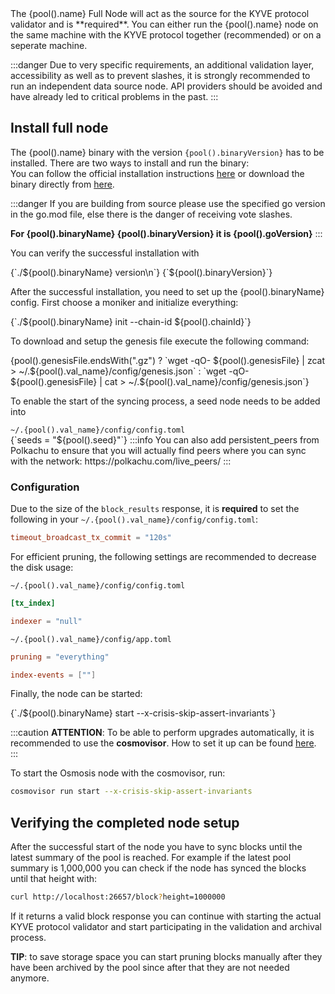 
<div>The {pool().name} Full Node will act as the source for the KYVE protocol validator and is **required**. You can either run the {pool().name} node on the same machine with the KYVE protocol together (recommended) or on a seperate machine.</div>

:::danger
Due to very specific requirements, an additional validation layer, accessibility as well as to prevent slashes, it is strongly recommended to run an independent data source node. API providers should be avoided and have already led to critical problems in the past.
:::

## Install full node

<div>
    The {pool().name} binary with the version <code>{pool().binaryVersion}</code> has to be installed. There are two ways to install and run the binary:
</div>

<div>You can follow the official installation instructions <a href={pool().installInstructions}>here</a> or download the binary directly from <a href={pool().binaryDownload}>here</a>.</div>

:::danger
If you are building from source please use the specified go version in the go.mod file, else there is the danger of receiving vote slashes.

**For {pool().binaryName} {pool().binaryVersion} it is {pool().goVersion}**
:::

You can verify the successful installation with

<CodeBlock>
{`./${pool().binaryName} version\n`}
{`${pool().binaryVersion}`}
</CodeBlock>

After the successful installation, you need to set up the {pool().binaryName} config. First choose a moniker and initialize everything:

<CodeBlock language="bash">
{`./${pool().binaryName} init <your-moniker> --chain-id ${pool().chainId}`}
</CodeBlock>

To download and setup the genesis file execute the following command:

<CodeBlock language="bash">
{pool().genesisFile.endsWith(".gz") ? `wget -qO- ${pool().genesisFile} | zcat > ~/.${pool().val_name}/config/genesis.json` : `wget -qO- ${pool().genesisFile} | cat > ~/.${pool().val_name}/config/genesis.json`}
</CodeBlock>

To enable the start of the syncing process, a seed node needs to be added into

<div><code>~/.{pool().val_name}/config/config.toml</code></div>

<CodeBlock>
{`seeds = "${pool().seed}"`}
</CodeBlock>
:::info
You can also add persistent_peers from Polkachu to ensure that you will actually find peers where you can sync with the network: https://polkachu.com/live_peers/
:::

### Configuration

Due to the size of the `block_results` response, it is **required** to set the following in your <span><code>~/.{pool().val_name}/config/config.toml</code></span>:

```toml
timeout_broadcast_tx_commit = "120s"
```

For efficient pruning, the following settings are recommended to decrease the disk usage:

<code>~/.{pool().val_name}/config/config.toml</code>

```toml
[tx_index]

indexer = "null"
```

<code>~/.{pool().val_name}/config/app.toml</code>
```toml
pruning = "everything"

index-events = [""]
```

Finally, the node can be started:

<CodeBlock>
{`./${pool().binaryName} start --x-crisis-skip-assert-invariants`}
</CodeBlock>

:::caution
**ATTENTION**: To be able to perform upgrades automatically, it is recommended to use the <strong>cosmovisor</strong>. How to set it up can be found [here](https://docs.osmosis.zone/networks/join-mainnet#set-up-cosmovisor).
:::

To start the Osmosis node with the cosmovisor, run:

```bash
cosmovisor run start --x-crisis-skip-assert-invariants
```

## Verifying the completed node setup

After the successful start of the node you have to sync blocks until the latest summary of the pool is reached. For example
if the latest pool summary is 1,000,000 you can check if the node has synced the blocks until
that height with:

```bash
curl http://localhost:26657/block?height=1000000
```

If it returns a valid block response you can continue with starting the actual KYVE protocol validator
and start participating in the validation and archival process.

**TIP**: to save storage space you can start pruning blocks manually after they have been archived
by the pool since after that they are not needed anymore.
